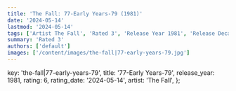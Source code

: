 ```yaml
---
title: 'The Fall: 77-Early Years-79 (1981)'
date: '2024-05-14'
lastmod: '2024-05-14'
tags: ['Artist The Fall', 'Rated 3', 'Release Year 1981', 'Release Decade 1980']
summary: 'Rated 3'
authors: ['default']
images: ['/content/images/the-fall|77-early-years-79.jpg']
---
```


  key: 'the-fall|77-early-years-79',
  title: '77-Early Years-79',
  release_year: 1981,
  rating: 6,
  rating_date: '2024-05-14',
  artist: 'The Fall',
};

<MusicRating data={data} />
